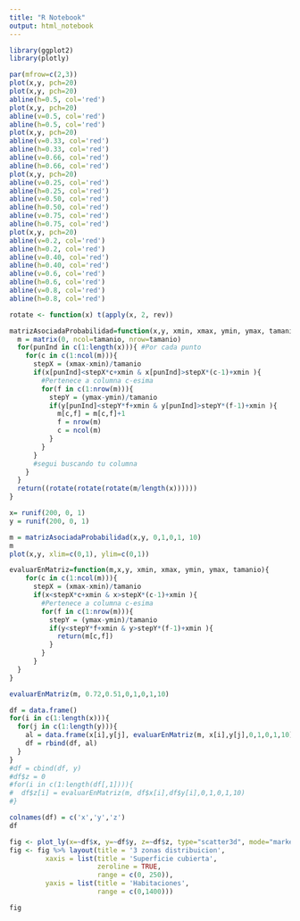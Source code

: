 ```yaml
---
title: "R Notebook"
output: html_notebook
---
```

```r
library(ggplot2)
library(plotly)
```


```r
par(mfrow=c(2,3))
plot(x,y, pch=20)
plot(x,y, pch=20)
abline(h=0.5, col='red')
plot(x,y, pch=20)
abline(v=0.5, col='red')
abline(h=0.5, col='red')
plot(x,y, pch=20)
abline(v=0.33, col='red')
abline(h=0.33, col='red')
abline(v=0.66, col='red')
abline(h=0.66, col='red')
plot(x,y, pch=20)
abline(v=0.25, col='red')
abline(h=0.25, col='red')
abline(v=0.50, col='red')
abline(h=0.50, col='red')
abline(v=0.75, col='red')
abline(h=0.75, col='red')
plot(x,y, pch=20)
abline(v=0.2, col='red')
abline(h=0.2, col='red')
abline(v=0.40, col='red')
abline(h=0.40, col='red')
abline(v=0.6, col='red')
abline(h=0.6, col='red')
abline(v=0.8, col='red')
abline(h=0.8, col='red')
```
```r
rotate <- function(x) t(apply(x, 2, rev))
```

```r
matrizAsociadaProbabilidad=function(x,y, xmin, xmax, ymin, ymax, tamanio){
  m = matrix(0, ncol=tamanio, nrow=tamanio)
  for(punInd in c(1:length(x))){ #Por cada punto
    for(c in c(1:ncol(m))){
      stepX = (xmax-xmin)/tamanio
      if(x[punInd]<stepX*c+xmin & x[punInd]>stepX*(c-1)+xmin ){
        #Pertenece a columna c-esima
        for(f in c(1:nrow(m))){
          stepY = (ymax-ymin)/tamanio
          if(y[punInd]<stepY*f+xmin & y[punInd]>stepY*(f-1)+xmin ){
            m[c,f] = m[c,f]+1
            f = nrow(m)
            c = ncol(m)
          }
        }
      }
      #segui buscando tu columna
    }
  }
  return((rotate(rotate(rotate(m/length(x))))))
}
```
```r
x= runif(200, 0, 1)
y = runif(200, 0, 1)
```
```r
m = matrizAsociadaProbabilidad(x,y, 0,1,0,1, 10)
m
plot(x,y, xlim=c(0,1), ylim=c(0,1))
```
```r
evaluarEnMatriz=function(m,x,y, xmin, xmax, ymin, ymax, tamanio){
    for(c in c(1:ncol(m))){
      stepX = (xmax-xmin)/tamanio
      if(x<stepX*c+xmin & x>stepX*(c-1)+xmin ){
        #Pertenece a columna c-esima
        for(f in c(1:nrow(m))){
          stepY = (ymax-ymin)/tamanio
          if(y<stepY*f+xmin & y>stepY*(f-1)+xmin ){
            return(m[c,f])
          }
        }
      }
  }
}
```

```r
evaluarEnMatriz(m, 0.72,0.51,0,1,0,1,10)
```
```r
df = data.frame()
for(i in c(1:length(x))){
  for(j in c(1:length(y))){
    al = data.frame(x[i],y[j], evaluarEnMatriz(m, x[i],y[j],0,1,0,1,10))
    df = rbind(df, al)
  }
}
#df = cbind(df, y)
#df$z = 0
#for(i in c(1:length(df[,1]))){
#  df$z[i] = evaluarEnMatriz(m, df$x[i],df$y[i],0,1,0,1,10)
#}

```
```r
colnames(df) = c('x','y','z')
df
```



```r
fig <- plot_ly(x=~df$x, y=~df$y, z=~df$z, type="scatter3d", mode="markers",  size = 1)
fig <- fig %>% layout(title = '3 zonas distribuicion',
         xaxis = list(title = 'Superficie cubierta',
                      zeroline = TRUE,
                      range = c(0, 250)),
         yaxis = list(title = 'Habitaciones',
                      range = c(0,1400)))

fig
```


